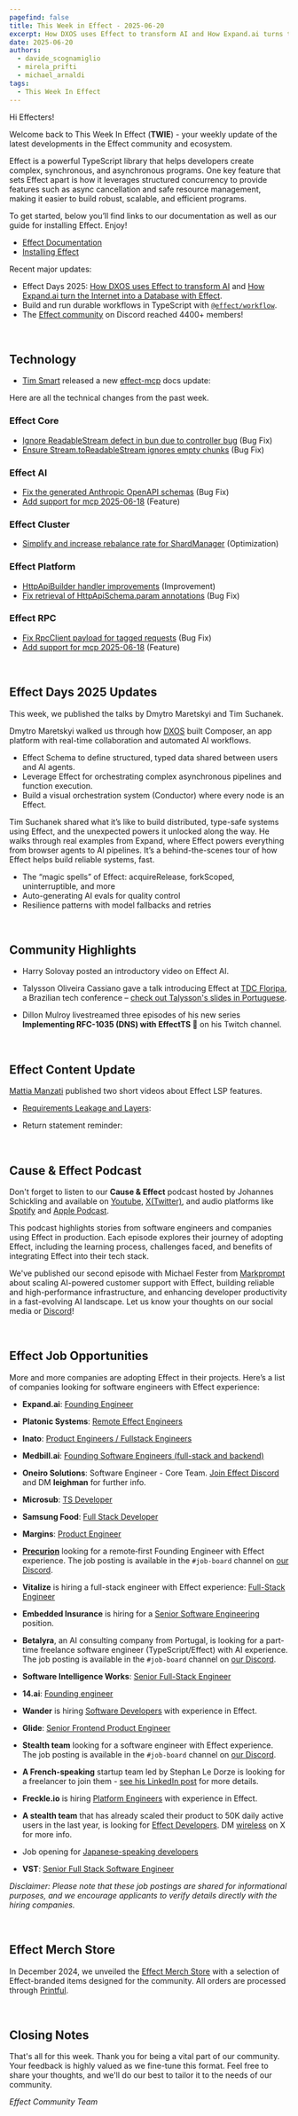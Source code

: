 ```yaml
---
pagefind: false
title: This Week in Effect - 2025-06-20
excerpt: How DXOS uses Effect to transform AI and How Expand.ai turns the Internet into a Database with Effect from Effect Days 2025. Technical updates in Effect. 
date: 2025-06-20
authors:
  - davide_scognamiglio
  - mirela_prifti
  - michael_arnaldi
tags:
  - This Week In Effect
---
```



Hi Effecters!

Welcome back to This Week In Effect (**TWIE**) - your weekly update of the latest developments in the Effect community and ecosystem.

Effect is a powerful TypeScript library that helps developers create complex, synchronous, and asynchronous programs. One key feature that sets Effect apart is how it leverages structured concurrency to provide features such as async cancellation and safe resource management, making it easier to build robust, scalable, and efficient programs.

To get started, below you’ll find links to our documentation as well as our guide for installing Effect. Enjoy!

- [Effect Documentation](/docs/getting-started/introduction/)
- [Installing Effect](/docs/getting-started/installation/)

Recent major updates:

- Effect Days 2025: [How DXOS uses Effect to transform AI](https://www.youtube.com/watch?v=e0ehxHEcaLY) and [How Expand.ai turn the Internet into a Database with Effect](https://www.youtube.com/watch?v=0C20pfZi6jE).
- Build and run durable workflows in TypeScript with [`@effect/workflow`](https://github.com/Effect-TS/effect/blob/main/packages/workflow/README.md).
- The [Effect community](https://discord.gg/effect-ts) on Discord reached 4400+ members!

&nbsp;
## Technology

- [Tim Smart](https://x.com/tim_smart) released a new [effect-mcp](https://github.com/tim-smart/effect-mcp) docs update:
<Tweet id="1934176301172351084" />

Here are all the technical changes from the past week.

### Effect Core
- [Ignore ReadableStream defect in bun due to controller bug](https://github.com/Effect-TS/effect/pull/5046) (Bug Fix)
- [Ensure Stream.toReadableStream ignores empty chunks](https://github.com/Effect-TS/effect/pull/5047) (Bug Fix)

### Effect AI
- [Fix the generated Anthropic OpenAPI schemas](https://github.com/Effect-TS/effect/pull/5051) (Bug Fix)
- [Add support for mcp 2025-06-18](https://github.com/Effect-TS/effect/pull/5056) (Feature)

### Effect Cluster
- [Simplify and increase rebalance rate for ShardManager](https://github.com/Effect-TS/effect/pull/5044) (Optimization)

### Effect Platform
- [HttpApiBuilder handler improvements](https://github.com/Effect-TS/effect/pull/5042) (Improvement)
- [Fix retrieval of HttpApiSchema.param annotations](https://github.com/Effect-TS/effect/pull/5053) (Bug Fix)

### Effect RPC
- [Fix RpcClient payload for tagged requests](https://github.com/Effect-TS/effect/pull/5049) (Bug Fix)
- [Add support for mcp 2025-06-18](https://github.com/Effect-TS/effect/pull/5056) (Feature)


&nbsp;
## Effect Days 2025 Updates

This week, we published the talks by Dmytro Maretskyi and Tim Suchanek.

Dmytro Maretskyi walked us through how [DXOS](https://dxos.org) built Composer, an app platform with real-time collaboration and automated AI workflows.  

- Effect Schema to define structured, typed data shared between users and AI agents.
- Leverage Effect for orchestrating complex asynchronous pipelines and function execution.
- Build a visual orchestration system (Conductor) where every node is an Effect.

<YouTube
  id="https://www.youtube.com/embed/e0ehxHEcaLY?si=VqOnOpIL4iHKAzPW"
  title="How DXOS uses Effect to transform AI | Dmytro Maretskyi (Effect Days 2025)"
/>

Tim Suchanek shared what it’s like to build distributed, type-safe systems using Effect, and the unexpected powers it unlocked along the way. He walks through real examples from Expand, where Effect powers everything from browser agents to AI pipelines. It’s a behind-the-scenes tour of how Effect helps build reliable systems, fast.

- The “magic spells” of Effect: acquireRelease, forkScoped, uninterruptible, and more
- Auto-generating AI evals for quality control
- Resilience patterns with model fallbacks and retries

<YouTube
  id="https://www.youtube.com/embed/0C20pfZi6jE?si=T0O-I9OGtY61IaAB"
  title="How we turn the Internet into a Database with Effect | Tim Suchanek (Effect Days 2025)"
/>

&nbsp;
## Community Highlights

- Harry Solovay posted an introductory video on Effect AI.

<Tweet id="1935886494574510422" />

- Talysson Oliveira Cassiano gave a talk introducing Effect at [TDC Floripa](https://thedevconf.com/tdc/2025/florianopolis), a Brazilian tech conference – [check out Talysson's slides in Portuguese](https://speakerdeck.com/talyssonoc/tdc-floripa-2025-abordagens-funcionais-efetivas-em-typescript-com-effect-ts).

- Dillon Mulroy livestreamed three episodes of his new series **Implementing RFC-1035 (DNS) with EffectTS 🚀** on his Twitch channel.

  <TwitchPlayerNonInteractive video="2481302607" />

  &nbsp;
## Effect Content Update

[Mattia Manzati](https://x.com/MattiaManzati) published two short videos about Effect LSP features.

- [Requirements Leakage and Layers](https://effect.website/docs/requirements-management/layers/#avoiding-requirement-leakage):
<Tweet id="1934514253068714204" />

- Return statement reminder:
<Tweet id="1935593786001830339" />

&nbsp;
## Cause & Effect Podcast

Don't forget to listen to our **Cause & Effect** podcast hosted by Johannes Schickling and available on [Youtube](https://www.youtube.com/@effect-ts), [X(Twitter)](https://x.com/EffectTS_/status/1861446144137531585), and audio platforms like [Spotify](https://open.spotify.com/episode/7Bkn7A8EXnoqWWmI0czAdz) and [Apple Podcast](https://podcasts.apple.com/us/podcast/cause-effect/id1781879869). 

This podcast highlights stories from software engineers and companies using Effect in production. Each episode explores their journey of adopting Effect, including the learning process, challenges faced, and benefits of integrating Effect into their tech stack.

We've published our second episode with Michael Fester from [Markprompt](https://markprompt.com/) about scaling AI-powered customer support with Effect, building reliable and high-performance infrastructure, and enhancing developer productivity in a fast-evolving AI landscape. Let us know your thoughts on our social media or [Discord](https://discord.gg/effect-ts)!

<YouTube
  id="https://www.youtube.com/embed/8lz9-0y58Jc?si=YsdegK9T-axfe_Vm"
  title="Scaling AI for Customer Support at Markprompt with Effect | Cause & Effect #2"
/>


&nbsp;
## Effect Job Opportunities

More and more companies are adopting Effect in their projects. Here’s a list of companies looking for software engineers with Effect experience:

- **Expand.ai**: [Founding Engineer](https://www.expand.ai/careers/founding-engineer)

- **Platonic Systems**: [Remote Effect Engineers](https://twitter.com/platonicsystems/status/1861470819861311945)

- **Inato**: [Product Engineers / Fullstack Engineers](https://jobs.lever.co/inato/6df2d1e3-ce0a-487b-a930-840759803d44)

- **Medbill.ai**: [Founding Software Engineers (full-stack and backend)](https://www.linkedin.com/posts/codingtom_medbill-ai-activity-7260092522708762624-N7TH)

- **Oneiro Solutions**: Software Engineer - Core Team. [Join Effect Discord](https://discord.com/channels/795981131316985866/796153351372275743) and DM **leighman** for further info.

- **Microsub**: [TS Developer](https://x.com/0xdownshift/status/1880013835878154510)

- **Samsung Food**: [Full Stack Developer](https://whisk.bamboohr.com/careers/110)

- **Margins**: [Product Engineer](https://margins.app/jobs/product-engineer)

- **[Precurion](https://precurion.com/)** looking for a remote‑first Founding Engineer with Effect experience. The job posting is available in the `#job-board` channel on [our Discord](https://discord.com/channels/795981131316985866/796153351372275743/1362610725931061258).

- **Vitalize** is hiring a full-stack engineer with Effect experience: [Full-Stack Engineer](https://jobs.ashbyhq.com/vitalize/d907ba5f-0f2f-4bb4-931a-1680d6daf81a)

- **Embedded Insurance** is hiring for a [Senior Software Engineering](https://embeddedinsurance.bamboohr.com/careers/23) position.

- **Betalyra**, an AI consulting company from Portugal, is looking for a part-time freelance software engineer (TypeScript/Effect) with AI experience. The job posting is available in the `#job-board` channel on [our Discord](https://discord.com/channels/795981131316985866/796153351372275743/1362610725931061258).

- **Software Intelligence Works**: [Senior Full-Stack Engineer](https://remotive.com/remote-jobs/software-dev/senior-full-stack-engineer-2011648)

- **14.ai**: [Founding engineer](https://14.ai/careers)

- **Wander** is hiring [Software Developers](https://ship.wander.com) with experience in Effect.

- **Glide**: [Senior Frontend Product Engineer](https://www.glideapps.com/jobs/frontend-product-engineer)

- **Stealth team** looking for a software engineer with Effect experience. The job posting is available in the `#job-board` channel on [our Discord](https://discord.com/channels/795981131316985866/796153351372275743/1362610725931061258).

- **A French-speaking** startup team led by Stephan Le Dorze is looking for a freelancer to join them - [see his LinkedIn post](https://www.linkedin.com/posts/stephaneledorze_mission-longue-avec-moi-entre-autre-activity-7310947252741570560-Bqsh/) for more details.

- **Freckle.io** is hiring [Platform Engineers](https://x.com/code_typist/status/1930326662677434561) with experience in Effect.

- **A stealth team** that has already scaled their product to 50K daily active users in the last year, is looking for [Effect Developers](https://x.com/wireless_dev/status/1930314012723687739). DM [wireless](https://x.com/wireless_dev) on X for more info.

- Job opening for [Japanese-speaking developers](https://note.com/luma/n/n679d4dcdb363)

- **VST**: [Senior Full Stack Software Engineer](https://www.linkedin.com/jobs/view/3854111540/)


_Disclaimer: Please note that these job postings are shared for informational purposes, and we encourage applicants to verify details directly with the hiring companies._


&nbsp;
## Effect Merch Store

In December 2024, we unveiled the [Effect Merch Store](https://effect.website/merch) with a selection of Effect-branded items designed for the community. All orders are processed through [Printful](https://www.printful.com/).

<Tweet id="1868605126862385238" />


&nbsp;
## Closing Notes

That's all for this week. Thank you for being a vital part of our community. Your feedback is highly valued as we fine-tune this format. Feel free to share your thoughts, and we'll do our best to tailor it to the needs of our community.

_Effect Community Team_
